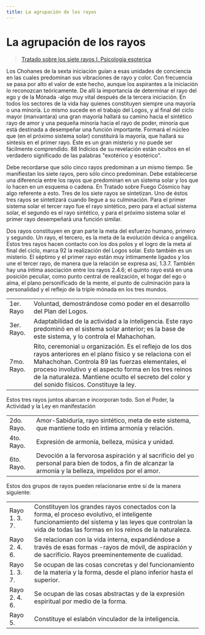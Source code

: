 ```yaml
---
title: La agrupación de los rayos
---
```


# La agrupación de los rayos

> [Tratado sobre los siete rayos I. Psicologia esoterica](/tratador-sobre-los-siete-rayos-I/preguntas-y-respuestas#en88)

Los Chohanes de la sexta iniciación guían a esas unidades de conciencia en las cuales predominan sus vibraciones de rayo y color. Con frecuencia se pasa por alto el valor de este hecho, aunque los aspirantes a la iniciación lo reconozcan teóricamente. De allí la importancia de determinar el rayo del ego y de la Mónada -algo muy vital después de la tercera iniciación. En todos los sectores de la vida hay quienes constituyen siempre una mayoría o una minoría. Lo mismo sucede en el trabajo del Logos, y al final del ciclo mayor (manvantara) una gran mayoría hallará su camino hacia el sintético rayo de amor y una pequeña minoría hacia el rayo de poder, minoría que está destinada a desempeñar una función importante. Formará el núcleo que (en el próximo sistema solar) constituirá la mayoría, que hallará su síntesis en el primer rayo. Éste es un gran misterio y no puede ser fácilmente comprendido. <Pin lang="en">88</Pin> Indicios de su revelación están ocultos en el verdadero significado de las palabras "exotérico y esotérico”.

Debe recordarse que sólo cinco rayos predominan a un mismo tiempo. Se manifiestan los siete rayos, pero sólo cinco predominan. Debe establecerse una diferencia entre los rayos que predominan en un sistema solar y los que lo hacen en un esquema o cadena. En Tratado sobre Fuego Cósmico hay algo referente a esto. Tres de los siete rayos se sintetizan. Uno de éstos tres rayos se sintetizará cuando llegue a su culminación. Para el primer sistema solar el tercer rayo fue el rayo sintético, pero para el actual sistema solar, el segundo es el rayo sintético, y para el próximo sistema solar el primer rayo desempeñará una función similar.

Dos rayos constituyen en gran parte la meta del esfuerzo humano, primero y segundo. Un rayo, el tercero, es la meta de la evolución dévica o angélica. Estos tres rayos hacen contacto con los dos polos y el logro de la meta al final del ciclo, marca <Pin lang="es">92</Pin> la realización del Logos solar. Esto también es un misterio. El séptimo y el primer rayo están muy íntimamente ligados y los une el tercer rayo, de manera que la relación se expresa así, 1.3.7. También hay una íntima asociación entre los rayos 2.4.6; el quinto rayo está en una posición peculiar, como punto central de realización, el hogar del ego o alma, el plano personificado de la mente, el punto de culminación para la personalidad y el reflejo de la triple mónada en los tres mundos.

|            |                                                                                                                                                                                                                                                                                                                                                       |
| ---------- | ----------------------------------------------------------------------------------------------------------------------------------------------------------------------------------------------------------------------------------------------------------------------------------------------------------------------------------------------------- |
| 1er. Rayo  | Voluntad, demostrándose como poder en el desarrollo del Plan del Logos.                                                                                                                                                                                                                                                                               |
| 3er. Rayo. | Adaptabilidad de la actividad a la inteligencia. Este rayo predominó en el sistema solar anterior; es la base de este sistema, y lo controla el Mahachohan.                                                                                                                                                                                           |
| 7mo. Rayo. | Rito, ceremonial u organización. Es el reflejo de los dos rayos anteriores en el plano físico y se relaciona con el Mahachohan. Controla <Pin lang="en">89</Pin> las fuerzas elementales, el proceso involutivo y el aspecto forma en los tres reinos de la naturaleza. Mantiene oculto el secreto del color y del sonido físicos. Constituye la ley. |

Estos tres rayos juntos abarcan e incorporan todo. Son el Poder, la Actividad y la Ley en manifestación

|            |                                                                                                                                                          |
| ---------- | -------------------------------------------------------------------------------------------------------------------------------------------------------- |
| 2do. Rayo. | Amor-Sabiduría, rayo sintético, meta de este sistema, que mantiene todo en íntima armonía y relación.                                                    |
| 4to. Rayo. | Expresión de armonía, belleza, música y unidad.                                                                                                          |
| 6to. Rayo. | Devoción a la fervorosa aspiración y al sacrificio del yo personal para bien de todos, a fin de alcanzar la armonía y la belleza, impelidos por el amor. |

Estos dos grupos de rayos pueden relacionarse entre sí de la manera siguiente:

|               |                                                                                                                                                                                                              |
| ------------- | ------------------------------------------------------------------------------------------------------------------------------------------------------------------------------------------------------------ |
| Rayo 1. 3. 7. | Constituyen los grandes rayos conectados con la forma, el proceso evolutivo, el inteligente funcionamiento del sistema y las leyes que controlan la vida de todas las formas en los reinos de la naturaleza. |
| Rayo 2. 4. 6. | Se relacionan con la vida interna, expandiéndose a través de esas formas -rayos de móvil, de aspiración y de sacrificio. Rayos preeminentemente de cualidad.                                                 |
| Rayo 1. 3. 7. | Se ocupan de las cosas concretas y del funcionamiento de la materia y la forma, desde el plano inferior hasta el superior.                                                                                   |
| Rayo 2. 4. 6. | Se ocupan de las cosas abstractas y de la expresión espiritual por medio de la forma.                                                                                                                        |
| Rayo 5.       | Constituye el eslabón vinculador de la inteligencia.                                                                                                                                                         |
